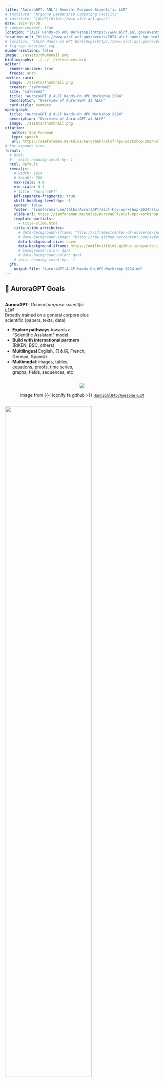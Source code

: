 ```yaml
---
title: "AuroraGPT: ANL's General Purpose Scientific LLM"
# institute: "Argonne Leadership Computing Facility"
# institute: "[ALCF](https://www.alcf.anl.gov/)"
date: 2024-10-30
# cookie-consent: true
location: "[ALCF Hands-on HPC Workshop](https://www.alcf.anl.gov/events/2024-alcf-hands-hpc-workshop)"
location-url: "https://www.alcf.anl.gov/events/2024-alcf-hands-hpc-workshop"
# location: "[ALCF Hands-on HPC Workshop](https://www.alcf.anl.gov/events/2024-alcf-hands-hpc-workshop)"
# fig-cap-location: top
number-sections: false
image: ./assets/thumbnail.png
bibliography: ../../../references.bib
editor:
  render-on-save: true
  freeze: auto
twitter-card:
  image: ./assets/thumbnail.png
  creator: "saforem2"
  site: "saforem2"
  title: "AuroraGPT @ ALCF Hands-On HPC Workshop 2024"
  description: "Overview of AuroraGPT at ALCF"
  card-style: summary
open-graph:
  title: "AuroraGPT @ ALCF Hands-On HPC Workshop 2024"
  description: "Overview of AuroraGPT at ALCF"
  image: ./assets/thumbnail.png
citation:
   author: Sam Foreman
   type: speech
   url: https://samforeman.me/talks/AuroraGPT/alcf-hpc-workshop-2024/slides
# toc-expand: true
format:
  # html:
  #   shift-heading-level-by: 1
  html: default
  revealjs:
    # width: 1024
    # height: 768
    max-scale: 4.0
    min-scale: 0.1
    # title: "AuroraGPT"
    pdf-separate-fragments: true
    shift-heading-level-by: -1
    center: false
    footer: "[samforeman.me/talks/AuroraGPT/alcf-hpc-workshop-2024/slides](https://samforeman.me/talks/AuroraGPT/alcf-hpc-workshop-2024/slides)"
    slide-url: https://samforeman.me/talks/AuroraGPT/alcf-hpc-workshop-2024/slides.html
    template-partials:
      - title-slide.html
    title-slide-attributes:
      # data-background-iframe: "file:///iframes/center-of-universe/index.html"
      # data-background-image: "https://raw.githubusercontent.com/saforem3/llm-lunch-talk/refs/heads/main/docs/assets/image2.png"
      data-background-size: cover
      data-background-iframe: https://emilhvitfeldt.github.io/quarto-iframe-examples/stars/index.html
      # background-color: dark
      # data-background-color: dark
    # shift-heading-level-by: -1
  gfm:
    output-file: "AuroraGPT-ALCF-Hands-On-HPC-Workshop-2024.md"
---
```


## 🎯 AuroraGPT Goals {.smaller background-color="white"}

::: {.flex-container style="flex-direction: column; justify-content: space-around;"}

::: {.flex-container style="flex-direction: row; justify-content: space-around; align-items:center;"}

::: {.column style="width: 55%"}

::: {.blue-card}
**AuroraGPT**: _General purpose scientific LLM_  
Broadly trained on a general corpora plus scientific {papers, texts, data}
:::

- **Explore pathways** towards a "Scientific Assistant" model
- **Build with international partners** (RIKEN, BSC, others)
- **Multilingual** English, 日本語, French, German, Spanish
- **Multimodal**: images, tables, equations, proofs, time series,  graphs, fields, sequences, etc

:::

::: {.column style="text-align: center;"}

::: {#fig-awesome-llm}

![](./assets/llms.gif)

Image from {{< iconify fa github >}} [`Hannibal046/Awesome-LLM`](https://github.com/Hannibal046/Awesome-LLM)
:::

:::

:::

::: {#fig-timeline}

![](./assets/timelines.png){width="75%" style="margin-left:auto;margin-right:auto;"}

Credit to the entire AuroraGPT team for slides.
:::


:::

::: {.notes}

- Here to talk about AuroraGPT, Argonne's internal effort to build a general
  purpose scientific LLM, broadly trained on a general corpora of text +
  scientific {papers, text, data}

- As part of this effort, we plan to...
    - Explore pathways, build with international partners, multi-{lingual, modal}

- Rough timeline of the project and deliverables:
    - 202{3,4}: text-only models, plan to release a series of {7B, 70B, 1T} models
    - 202{4,5}: Basic multi-modal models
    - 202{5,6}: Advanced scientific multimodal models

:::

## 🧪 AuroraGPT: Open Science Foundation Models {background-color="white"}

::: {#fig-aurora-gpt .r-stretch style="vertical-align:center;"}

![](./assets/AuroraGPT.svg)

{{< fa brands github >}} [`argonne-lcf/Megatron-DeepSpeed`](https://github.com/argonne-lcf/Megatron-DeepSpeed)
:::

::: {.notes}

- AuroraGPT will be a publicly distributed, open source foundation model for
open science
- Is being trained on:
  - Scientific / engineering structured data
  - General text, media, news, etc.
  - Large amounts of low to medium quality data
  - Much less high quality data (that is publicly available for use)
- This data is then cleaned, processed, de-duplicated and used for the initial
pre-training phase of the model
- The vast majority of the overall compute is spent during this initial
pre-training phase
    - This is the group I help to lead and will be talking a bit about today
- The initial pre-training phase is currently underway
    - Eventually, given a bit of time, effort and magic, the model will be
    ready for fine-tuning and additional training for a variety of downstream
    tasks
- The pretrained model will then be handed off for additional fine-tuning on a
variety of downstream tasks
    - Scientific discovery
    - Accelerate scientific tasks
    - Digital twins
    - Inverse design
    - Code optimization
    - Accelerated simulations
    - Autonomous experiments
    - Co-design

- Becoming increasingly clear that LLMs have the potential to drastically
accelerate computational science
    - We've seen this already for {GenSLMs, Weather / Climate / Earth Systems
    Modeling, Particle Physics, etc.}

:::

## 📊 AuroraGPT Outcomes {background-color="white"}

- **Datasets and data pipelines** for preparing science training data
- **Software infrastructure and workflows** to train, evaluate and deploy LLMs
  at scale for scientific resarch purposes
- **Evaluation of state-of-the-art LLM Models** to determine where they fall
  short in deep scientific tasks and where deep data may have an impact
- **Assessment of the approach** of augmenting web training data with two forms
  of data specific to science
    - Full text scientific papers
    - Structured scientific datasets (suitably mapped to narrative form)
- **Research grade artifacts** (**models**) for scientific community for
  adaptation for downstream uses
- **Promotion of responsible AI** best practices where we can figure them out
- **International Collaborations** around the long term goal of _AGI for science_

::: {.notes}

- Deliverables:
    - datasets, pipelines
    - software infrastructure, workflows to interface with science applications
    - checkpoints, models, logs, workbook, insights, etc.
- Hope to understand:
    - How different state-of-the-art models perform at different scientific tasks
    - where deep data may have an impact
    - feasibility of generically augmenting text with scientific structured data
- Huge undertaking that will require large international collaborations around
  long term goal of AGI for science

- Extra points:
    - Well known that LLMs are good for non-consequential tasks
    - Known to "hallucinate" and create false information
    - Can this be mitigated reliably ??

:::

## 🌌 Aurora {background-color="white"}

::: {.flex-container style="align-items: center;"}

::: {.column style="width:5%;"}

::: {#tbl-aurora}

| <!-- --> | <!-- --> |
|---------:|:--------|
| Racks    |    166   |
| Nodes    |  10,624  |
| CPUs     |  21,248  |
| GPUs     |  63,744  |
| NICs     |  84,992  |
| HBM      |   8 PB   |
| DDR5c    |   10 PB  |

: Aurora Specs {.responsive .striped .hover}

:::

:::

::: {.column}

::: {#fig-aurora .r-stretch}

![](./assets/aurora.png)

[Aurora Fact Sheet](https://www.alcf.anl.gov/sites/default/files/2024-07/Aurora_FactSheet_2024.pdf)
:::

:::

:::

## 🤖 ALCF AI Testbed {background-color="white"}

- ALCF AI Testbed Systems are in production and
  [available for allocations](https://accounts.alcf.anl.gov/#/allocationRequests)
  to the research community
- Significant improvement in time-to-solution and energy-efficiency for diverse
  AI for science applications.
- [NAIRR Pilot](https://nairrpilot.org/)

::: {.red-card style="color: #FF5252; font-size:90%;"}

Up to **25**$\times$ improvement for genomic foundation
models with **6.5**$\times$ energy efficiency

:::

::: {.flex-container style="align-items: flex-end;"}

::: {#fig-sambanova}

![](./assets/sambanova.jpeg)

**SambaNova SN-30**: 2nd Gen, 8 nodes with 64 AI Accelerators
:::

::: {#fig-graphcore .column style="text-align:center;"}

![](./assets/graphcore.png)

**Graphcore Bow**: generation accelerators: Pod-64 configuration with 64 accelerators
:::

::: {#fig-cerebras .column style="text-align:center;"}

![](./assets/cerebras.jpeg)

**Cerebras**: 2x CS-2 WSE with Memory-X and Swarm-X technologies
:::

::: {#fig-groq .column style="text-align:center;"}

![](./assets/groq.jpeg)

**GroqRack**: 9 nodes, 8 GroqChip v1.5 Tensor streaming processors accelerators per node
:::

:::

## 👥 Team Leads {.smaller background-color="white"}

<!--

| Team                  | Lead(s)           |                                                            |
| :----:                | :--------         | :--------------------------------------------------------: |
| **Planning**          | Rick Stevens      | ![](./assets/team/rick-stevens.png){height="40pt"}         |
|                       | Ian Foster        | ![](./assets/team/ian-foster.png){height="40pt"}           |
|                       | Rinku Gupta       | ![](./assets/team/rinku-gupta.png){height="40pt"}          |
|                       | Mike Papka        | ![](./assets/team/mike-papka.png){height="40pt"}           |
|                       | Fangfang Xia      | ![](./assets/team/fangfang-xia.png){height="40pt"}         |
| **Data**              | Ian Foster        | ![](./assets/team/ian-foster.png){height="40pt"}           |
|                       | Robert Underwood  | ![](./assets/team/robert-underwood.png){height="40pt"} |
| **Models + Training** | Venkat Vishwanath | ![](./assets/team/venkat.jpg){height="40pt"}               |
|                       | Sam Foreman       | ![](./assets/team/sam-foreman.png){height="40pt"}          |
|                       | Sam Foreman       | ![](./assets/team/sam-foreman.png){height="40pt"}          |
| **Inference**         | Eliu Huerta       | ![](./assets/team/eliu-huerta.png){height="40pt"}          |
|                       | Azton Wells       | ![](./assets/team/azton-wells.png){height="40pt"}          |
: Team Leads {#tbl-team-leads}
| **Models / Training** | Venkat Vishwanath | ![](./assets/team/venkat-vishwanath.png){height="40pt"} |
|                       | Robert Underwood  | ![](./assets/team/robert-underwood.png){height="40pt"}     |
-->

::: {style="font-size: 100%;"}

::: {.flex-container style="text-align: center; align-items: center;"}
**Planning**

![Rick Stevens[^lead]](./assets/team/rick-stevens.png){height="75pt"}

![Ian Foster](./assets/team/ian-foster.png){height="75pt"}

![Rinku Gupta](./assets/team/rinku-gupta.png){height="75pt"}

![Mike Papka](./assets/team/mike-papka.png){height="75pt"}

![Arvind Ramanathan](./assets/team/arvind-ramanathan.png){height="75pt"}

![Fangfang Xia](./assets/team/fangfang-xia.png){height="75pt"}
:::

::: {.flex-container style="text-align: center;"}
::: {.col}
**Data**

![Ian Foster](./assets/team/ian-foster.png){height="75pt"}

![Robert Underwood](./assets/team/robert-underwood.png){height="75pt"}
:::

::: {.col}
**Training**

![Venkat Vishwanath](./assets/team/venkat-vishwanath.png){height="75pt"}  

![[Sam Foreman]{style="color: #ff1a8f; background-color: oklch(from #ff1a8f calc(l * 1.15) c h / 0.1); font-weight: 500;"}](./assets/team/sam-foreman.png){height="75pt"}
:::

::: {.col}
**Evaluation**

![Franck Cappello](./assets/team/franck-cappello.png){height="75pt"}

![Sandeep Madireddy](./assets/team/sandeep-madireddy.png){height="75pt"}  

![Bo Li](./assets/team/bo-li.png){height="75pt"}
:::

::: {.col}
**Post**

![Eliu Huerta](./assets/team/eliu-huerta.png){height="75pt"}

![Azton Wells](./assets/team/azton-wells.png){height="75pt"}
:::

::: {.col}
**Inference**

![Rajeev Thakur](./assets/team/rajeev-thakur.png){height="75pt"}
:::

::: {.col}
**Comms**

![Charlie Catlett](./assets/team/charlie-catlett.png){height="75pt"}

![David Martin](./assets/team/david-martin.png){height="75pt"}
:::

::: {.col}
**Distribution**

![Brad Ullrich](./assets/team/brad-ullrich.png){height="75pt"}
:::

:::

:::

[^lead]: Lead

## 🤝 Teams {auto-animate=true background-color="white"}

::: {.flex-container}

::: {.column}
- **Planning**
- **Data Prep**
    - Accumulate 20+ T tokens of high-quality scientific text and structured data
- [**Models / Training**]{style="background: oklch(from #ff1a8f calc(l * 1.15) c h / 0.1); border: 1px solid #ff1a8f; border-radius: 0.25px;"}[^me]
    - Train (entirely from scratch) a series of models on publicly available data
- **Evaluation**
    - Skills, trustworthiness, safety, robustness, privacy, machine ethics

[^me]: Co-led by: Venkat Vishwanath, Sam Foreman
:::

::: {.column}
- **Post-Training**
    - Fine-tuning, alignment
- **Inference**
    - Model serving, API development / public-facing web services
- **Distribution**
    - Licensing, generating and distributing artifacts for public consumption
- **Communication**
:::

:::

## 🦜 Model Training {.smaller background-color="white"}

:::: {.flex-container style="text-align: left; width: 100%; justify-content: space-around; line-height: 1em; gap: 5pt;"}

::: {.column style="background: oklch(from #03BD00 calc(l * 1.15) c h / 0.1); border: 1px solid #03BD00; border-radius: 0.25em; padding: 3pt 8pt;"}

✅ [**Goals**]{style="color: #03BD00;"}

- Want training runs at scale to be:
    - efficient
    - stable
    - reproducible
- This requires:
    - robust data pipelines / file IO
    - effectively overlapping compute with communication
    - stability across {network, filesystem, machine}
- 3D / Multi-dimensional Parallelism strategies
- Large batch training
- Second order optimizers
- Sub-quadratic attention
- State space models
- _Highly optimized GPU kernels_

:::

::: {.column style="background: oklch(from #E90102 calc(l * 1.15) c h / 0.1); border: 1px solid #E90102; border-radius: 0.25em; padding: 3pt 8pt;"}

❌ [**Challenges**]{style="color: #E90102;"}

- _Looong time_ to train, can be:
    - weeks (even months) of continuous training
    - order of magnitude longer than typical NN training jobs
- Stability issues:
    - failures are expensive (but inevitable)
    - stragglers common at scale
- Individual jobs are:
    - **fragile**
    - only as good as the worst rank
    - one hang or bad worker can crash job
    - network / filesystem / other-user(s) dependent
- Cost / benefits of different collective communication algorithms
    - depend on optimized / efficient implementations
- Network performance
- _Highly optimized GPU kernels_

:::

::::

::: aside
{{< iconify fa github >}} [argonne-lcf / `Megatron-DeepSpeed`](https://github.com/argonne-lcf/Megatron-DeepSpeed)
:::


## 🚀 Accelerating Dataset Processing at Scale for Training {background-color="white"}

- To train a fixed model on trillions of tokens requires:
    - Aggregating data from multiple different _corpora_ (e.g. Reddit, StackExchange, GitHub, etc.)
    - Sampling _each training batch_ according to a fixed distribution across corpora
    - Building indices that map batches of tokens into these files (indexing)

- The original implementation was slow, and designed to run on a single device
    - Major bottleneck when debugging data pipeline at scale

- [x] Completely re-wrote an asynchronous, distributed implementation that _significantly_ improves performance

## 🚀 Accelerating Dataset Processing: Results {background-color="white"}

- [x] Completely re-wrote an asynchronous, distributed implementation that
_significantly_ improves performance (~~60 min~~ $\rightarrow$ 4 min)

::: {.flex-container}

![Time spent building `BlendableDataset`](./assets/blendable.svg){#fig-data-blendable .r-stretch}

![Time spent building `GPTDataset`](./assets/gpt.svg){#fig-data-gpt .r-stretch}

:::

## 📓 References  {background-color="white"}

::: {.flex-container style="gap: 2pt;"}

::: {.column}
- See my other slides at [samforeman.me/talks](https://samforeman.me/talks)
    - [LLMs from Scratch](https://saforem2.github.io/llm-workshop-talk)
    - [Creating Small(\~ish) LLMs](https://saforem2.github.io/LLM-tutorial)
    - [Parallel Training Techniques](https://saforem2.github.io/parallel-training-slides)
    - [LLMs on Polaris](https://samforeman.me/talks/llms-on-polaris/#/title-slide)
    - [Training LLMs at Scale](https://samforeman.me/talks/llms-at-scale/)
- {{< fa brands github >}} [argonne-lcf / `Megatron-DeepSpeed`](https://github.com/argonne-lcf/Megatron-DeepSpeed)  
    [For the largest of large language models.]{.dim-text}
- {{< fa brands github >}} [saforem2 / `ezpz`](https://github.com/saforem2/ezpz)  
    [Distributed training, ezpz. 🍋]{.dim-text}
:::

::: {.column}
- 👀 See also:
    - [New international consortium for generative AI models for science](https://www.anl.gov/article/new-international-consortium-formed-to-create-trustworthy-and-reliable-generative-ai-models-for)
    - [PyTorch Distributed Overview](https://pytorch.org/tutorials/beginner/dist_overview.html)
    - [Distributed Data Parallel — PyTorch master documentation](https://pytorch.org/docs/master/notes/ddp.html)
    - [🤗 Efficient Training on Multiple GPUs](https://huggingface.co/docs/transformers/en/perf_train_gpu_many)
    - [Getting Started - DeepSpeed](https://www.deepspeed.ai/getting-started/)
:::

:::

## ❤️ Thank you! {background-color="white"}

- Organizers
- Feel free to reach out!

    <split even>

    [<i class="fas fa-home"></i>](https://samforeman.me)
    [<i class="far fa-paper-plane"></i>](mailto:///foremans@anl.gov)
    [<i class="fab fa-twitter"></i>](https://www.twitter.com/saforem2)

    </split>

::: {.callout-note icon=false title="🙏 Acknowledgements" collapse="false"}

This research used resources of the Argonne Leadership Computing Facility,
which is a DOE Office of Science User Facility supported under Contract
DE-AC02-06CH11357.

:::

## 📑 Bibliography {background-color="white"}

- Refs:
    - @wei2022emergentabilitieslargelanguage
    - Animations from [The Illustrated Transformer](http://jalammar.github.io/illustrated-transformer/)

::: {#refs}
:::

## 🎁 Extras {background-color="white"}

### 🚂 Loooooooooong Sequence Lengths {.smaller background-color="#1c1c1c"}


<!-- ::: {.flex-container style="text-align: center; align-items: center;"} -->
<!-- ![](../../assets/anl.svg){style="width:48%;"} -->

::: {.flex-container style="align-items: center; justify-content: center;"}

![](/assets/anl.svg){style="height:50pt;"}

[{{< iconify ic baseline-plus >}}]{.dim-text style="font-size: 2.0em;"}

![](/assets/deepspeed-logo-transparent.svg){style="height:50pt;"}

:::

<!--
[{{< iconify ph arrows-left-right >}}]{.dim-text style="font-size: 2.0em; padding-left: 15pt;"}
![](../../assets/deepspeed-logo-transparent.svg){style="width: 60%"}
:::
-->

- Working with
  [{{< fa brands microsoft >}} Microsoft/DeepSpeed](https://github.com/microsoft/DeepSpeed)
  team to enable longer sequence lengths (context windows) for LLMs
    - See my [blog post](https://samforeman.me/posts/auroragpt/long-sequences/) for additional details

::: {#fig-long-seq}

::: {.flex-container}

![25B](https://raw.githubusercontent.com/saforem2/scaling4science/main/assets/25B.svg)

![33B](https://raw.githubusercontent.com/saforem2/scaling4science/main/assets/33B.svg)

:::

Maximum (achievable) `SEQ_LEN` for both `25B` and `33B` models (See: @song2023ds4sci)

:::

::: aside
[{{< fa brands github >}} `scaling4science`](https://github.com/saforem2/scaling4science)  
[{{< fa brands github >}} `Megatron-DS-Benchmarking`](https://github.com/saforem2/Megatron-DS-Benchmarking)
:::


### ♻️  Life Cycle of the LLM {background-color="white"}

::: {.panel-tabset style="text-align:center"}

### 📝 Pre-training {background-color="white"}


::: {#fig-pretraining style="width:90%; text-align: center; margin-left: auto; margin-right: auto;"}

![](https://jalammar.github.io/images/gpt3/03-gpt3-training-step-back-prop.gif)

**Pre-training**: Virtually all of the compute used during pretraining phase
:::

### 🎀 Fine-Tuning {background-color="white"}

::: {#fig-fine-tuning style="width:90%; text-align: center; margin-left: auto; margin-right: auto;"}

![](https://jalammar.github.io/images/gpt3/10-gpt3-fine-tuning.gif)

**Fine-tuning**: Fine-tuning actually updates the model's weights to make the model better at a certain task.
:::

:::

### 🍎 Training LLMs {.smaller background-color="white"}

:::: {.flex-container style="align-items: flex-end;"}

::: {.column style="width:33%;"}

::: {#fig-it-hungers}

![](https://github.com/saforem2/llm-lunch-talk/blob/main/docs/assets/it_hungers.jpeg?raw=true)

It's hungry!
:::

:::

::: {.column style="width:60%;"}

::: {#fig-evolution}

![](https://github.com/Mooler0410/LLMsPracticalGuide/raw/main/imgs/survey-gif-test.gif)

Visualization from @yang2023harnessing
:::

:::

::::

<!--
### 💾 Evaluating Checkpoints {background-color="white"}

```python
from typing import Optional
import os
from pathlib import Path

from transformers import LlamaForCausalLM, AutoTokenizer

tokenizer = AutoTokenizer.from_pretrained("meta-llama/Llama-2-7B-hf")

def load_model(ckpt_dir) -> LlamaForCausalLM:
    return LlamaForCausalLM.from_pretrained(ckpt_dir)

def eval_model(model, max_length: int, prompt: str) -> str:
    return (
        tokenizer.batch_decode(
            model.generate(
                **tokenizer(prompt, return_tensors="pt"),
                 max_length=max_length,
            ),
            clean_up_tokenization_spaces=True,
            skip_special_tokens=True,
        )[0]
    )

def load_and_eval_model_from_checkpoint(
        step: int,
        max_length: int = 64,
        prompt: Optional[str] = None,
        ckpt_root: Optional[os.PathLike | Path | str] = None,
) -> str:
    print(f"Loading model from checkpoint at global step: {step}")
    prompt = "What is it like in there?" if prompt is None else prompt
    ckpt_root = Path("checkpoints") if ckpt_root is None else Path(ckpt_root)
    ckpt_dir = ckpt_root.joinpath(f"global_step{step}")
    return (
        eval_model(
            model=load_model(ckpt_dir.as_posix())
            max_length=max_length,
            prompt=prompt,
        )
    )
```

### Model Evaluations {background-color="white"}

::: {.panel-tabset}

#### 7000

Tokens: 88B

```python
>>> print(load_checkpoint(7000))
Loading model from checkpoint at global step: 7000
"What is it like in there?"
"""
I'm not sure if it's a good idea to use a different name for the same thing,
but I'm sure it's a good idea to use a different name for the same thing.
I'm not sure if it's a good idea to use a different name for the same thing,
but I'm sure it's a good idea to use a different name for the same thing.
I'm not sure if it's a good idea to use a different name for the same thing,
but I'm sure it
"""
```

#### 12000

Tokens: 150B

```python
>>> print(load_checkpoint(12000))
Loading model from checkpoint at global step: 12000
"What is it like in there?"
"""
What is it like in there?
The people are very friendly and helpful.
What is it like in there?
The people are very friendly and helpful.
What is it like in there?
The people are very friendly and helpful.
What is it like in there?
The people are very friendly and helpful.
What is it like in there?
The people are very friendly and helpful.
What is it like in there?
"""
```

#### 17000

Tokens: 215B

```python
>>> print(load_checkpoint(17000))
Loading model from checkpoint at global step: 17000
"What is it like in there?"
"""
I’m not sure what to expect. I’m not sure what to expect from the people I’m
with. I’m not sure what to expect from the people I’m with. I’m not sure what
to expect from the people I’m with. I’m not sure what to expect from the people
I’m with.
I’m not sure what to expect from the people I’m with.
I’m not sure what to expect from the people I’m with.
I’m not sure what to expect from the people
"""
```

#### 22000

Tokens: 277B

```python
>>> print(load_checkpoint(22000))
Loading model from checkpoint at global step: 22000
"What is it like in there?"
"""
I’m a 20 year old guy from the UK. I’m a student at the University of
Manchester, studying Computer Science. I’m a big fan of the band, The Beatles,
and I’m a huge fan of the movie, The Wizard of Oz. I’m a huge fan of the band,
The Beatles, and I’m a huge fan of the movie, The Wizard of Oz.
I’m a big fan of the band, The Beatles, and I’m a huge fan of the movie
"""
```

#### 32000

Tokens: 400B

```python
>>> print(load_checkpoint(32000))
Loading model from checkpoint at global step: 32000
"What is it like in there?"
"""
I've been to the US and I've been to Canada.
In the US, it's a lot like the US.
In Canada, it's a lot like the US.
In the US, it's a lot like the US.
In Canada, it's a lot like the US.
In the US, it's a lot like the US.
In Canada, it's a lot like the US.
In the US, it's
"""
```

#### 40000

Tokens: 503B

```python
>>> print(load_checkpoint(40000))
Loading model from checkpoint at global step: 40000
"What is it like in there?"
"""
The first thing you notice when you enter the room is the size. It’s huge. It’s
like a football field. It’s a lot of space.
The second thing you notice is the light. It’s bright. It’s bright.
The third thing you notice is the sound. It’s loud. It’s loud.
The fourth thing you notice is the smell. It’s a lot of smells. It’s a lot of smells.
The fifth thing you notice is the temperature. It’s hot.
"""
```

:::
-->

<!-- ::: -->

<!--
- Being trained on:

  :::: {.flex-container style="flex-direction:row; justify-content: space-around;"}

  ::: {.flex-container style="flex-direction:column;"}

   🇺🇸English  
   🇯🇵日本語  
   🇫🇷French  
   🇩🇪Deutsch  
   🇪🇸Español[^bsc]  
   🇮🇹Italian  

  :::

  ::: {.flex-container style="flex-direction:column;"}

  🧪 scientific text  
  🖼️ images  
  📊 tables  
  ➕ equations  
  📖 proofs

  :::

  ::: {.flex-container style="flex-direction:column;"}

  📆 structured data  
  ⛓️ sequences  
  ⏰ time-series  
  🕸️ graphs  
  🌀 fields

  :::

  ::::

[^riken]:|
    [Argonne and RIKEN sign a MOU in support of AI for science](https://www.anl.gov/article/argonne-and-riken-sign-a-memorandum-of-understanding-in-support-of-ai-for-science)

[^bsc]:|
    Collaborations with Barcelona Supercomputing Center

-->
